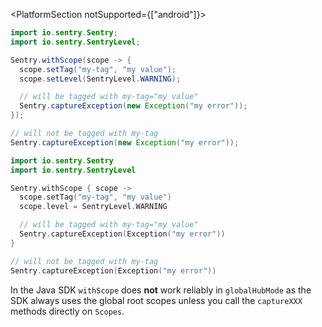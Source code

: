 <PlatformSection notSupported={["android"]}>

```java {tabTitle: Java}
import io.sentry.Sentry;
import io.sentry.SentryLevel;

Sentry.withScope(scope -> {
  scope.setTag("my-tag", "my value");
  scope.setLevel(SentryLevel.WARNING);

  // will be tagged with my-tag="my value"
  Sentry.captureException(new Exception("my error"));
});

// will not be tagged with my-tag
Sentry.captureException(new Exception("my error"));
```

```kotlin {tabTitle: Kotlin}
import io.sentry.Sentry
import io.sentry.SentryLevel

Sentry.withScope { scope ->
  scope.setTag("my-tag", "my value")
  scope.level = SentryLevel.WARNING

  // will be tagged with my-tag="my value"
  Sentry.captureException(Exception("my error"))
}

// will not be tagged with my-tag
Sentry.captureException(Exception("my error"))
```

<Alert level="info" title="Important">

In the Java SDK `withScope` does **not** work reliably in `globalHubMode` as the SDK always uses the global root scopes unless you call the `captureXXX` methods directly on `Scopes`.

</Alert>

</PlatformSection>
